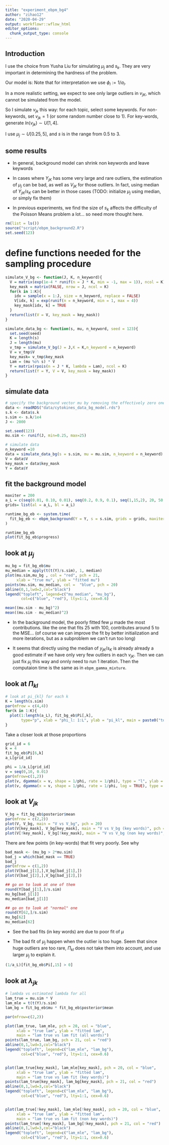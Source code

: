 ```yaml
---
title: "experiment_ebpm_bg4"
author: "zihao12"
date: "2020-04-29"
output: workflowr::wflow_html
editor_options:
  chunk_output_type: console
---
```


## Introduction
I use the choice from Yusha Liu for simulating $\mu_j$ and $s_k$. They are very important in determining the hardness of the problem. \

Our model is:
\begin{align}
  & Y_{jk} \sim Pois(s_k \lambda_{jk})\\
  & \lambda_{jk} = \mu_j v_{jk}\\
  & v_{jk} \sim \sum_l \Pi_{lk} Ga(a_l, a_l)
\end{align}
Note that for interpretation we use $\phi_l := 1/a_l$.

In a more realistic setting, we expect to see only large outliers in $v_{jK}$, which cannot be simulated from the model. \

So I simulate $v_{jk}$ this way: for each topic, select some keywords. For non-keywords, set $v_{jk} = 1$ (or some random number close to 1). For key-words, generate $ln(v_{jk}) \sim U[1, 4]$. \

I use $\mu_j \sim U[0.25, 5]$, and $s$ is in the range from $0.5$ to $3$.

## some results 
* In general, background model can shrink non keywords and leave keywords\

* In cases where $Y_{jK}$ has some very large and rare outliers, the estimation of $\mu_j$ can be bad, as well as $V_{jK}$ for those outliers. In fact, using median of $Y_{jK}/s_{K}$ can be better in those cases (TODO: initialize $\mu_j$ using median, or simply fix them)\

* In previous experiments, we find the size of $s_k$ affects the difficulty of the Poisson Means problem a lot... so need more thought here. 

```r
rm(list = ls())
source("script/ebpm_background2.R")
set.seed(123)
```

# define functions needed for the sampling procedure
```r
simulate_V_bg <- function(J, K, n_keyword){
  V = matrix(exp(1e-4 * runif(n = J * K, min = -1, max = 1)), ncol = K)
  key_mask = matrix(FALSE, nrow = J, ncol = K)
  for(k in 1:K){
    idx = sample(x = 1:J, size = n_keyword, replace = FALSE)
    V[idx, k] = exp(runif(n = n_keyword, min = 1, max = 4))
    key_mask[idx, k] = TRUE
  }
  return(list(V = V, key_mask = key_mask))
}

simulate_data_bg <- function(s, mu, n_keyword, seed = 123){
  set.seed(seed)
  K = length(s)
  J = length(mu)
  v_tmp = simulate_V_bg(J = J,K = K,n_keyword = n_keyword)
  V = v_tmp$V
  key_mask= v_tmp$key_mask
  Lam = (mu %o% s) * V
  Y = matrix(rpois(n = J * K, lambda = Lam), ncol = K)
  return(list(Y = Y, V = V, key_mask = key_mask))
}
```

## simulate data
```r
# specify the background vector mu by removing the effectively zero ones
data <- readRDS("data/cytokines_data_bg_model.rds")
s.k <- data$s.k
s.sim <- s.k/1e4
J <- 2000

set.seed(123)
mu.sim <- runif(J, min=0.25, max=25)

# simulate data
n_keyword =10
data = simulate_data_bg(s = s.sim, mu = mu.sim, n_keyword = n_keyword)
V = data$V
key_mask = data$key_mask
Y = data$Y

```

## fit the background model
```r
maxiter = 200
a_L = c(seq(0.01, 0.10, 0.01), seq(0.2, 0.9, 0.1), seq(1,15,2), 20, 50, 75, 100, 200, 1e3)
grids= list(al = a_L, bl = a_L)

runtime_bg_eb <- system.time(
  fit_bg_eb <- ebpm_background(Y = Y, s = s.sim, grids = grids, maxiter = maxiter)
)

runtime_bg_eb
plot(fit_bg_eb$progress)
```

## look at $\mu_j$
```r
mu_bg = fit_bg_eb$mu
mu_median = apply(t(t(Y)/s.sim), 1, median)
plot(mu.sim,mu_bg , col = "red", pch = 21,
     xlab = "true mu", ylab = "fitted mu")
points(mu.sim, mu_median, col =  "blue", pch = 20)
abline(0,1,lwd=2,col="black")
legend("topleft", legend=c("mu_median", "mu_bg"),
       col=c("blue", "red"), lty=1:1, cex=0.6)
```

```r
mean((mu.sim - mu_bg)^2)
mean((mu.sim - mu_median)^2)
```
* In the background model, the poorly fitted few $\mu$ made the most contributions. like the one that fits $25$ with 100, contributes around $5$ to the MSE... (of course we can improve the fit by better initialization and more iterations, but as a subproblem we can't run too long)

* It seems that directly using the median of $y_{jK}/s_K$ is already already a good estimate if we have only very few outliers in each $v_{jK}$. Then we can just fix $\mu_j$ this way and onnly need to run 1 iteration. Then the computaion time is the same as in `ebpm_gamma_mixture`. 



## look at $\Pi_{kl}$
```r
# look at pi_{kl} for each k
K = length(s.sim)
par(mfrow = c(4,4))
for(k in 1:K){
  plot(1:length(a_L), fit_bg_eb$Pi[,k], 
       type="p", xlab = "phi_l: 1:L", ylab = "pi_kl", main = paste0("topic k=", k))
}
```

Take a closer look at those proportions
```r
grid_id = 6
k = 4
fit_bg_eb$Pi[6,k]
a_L[grid_id]

phi = 1/a_L[grid_id]
v = seq(0,10, 0.01)
par(mfrow=c(1,2))
plot(v, dgamma(x = v, shape = 1/phi, rate = 1/phi), type = "l", ylab = "prob", xlab = "v", main = sprintf("p(v | phi = %f)", phi))
plot(v, dgamma(x = v, shape = 1/phi, rate = 1/phi, log = TRUE), type = "l", ylab = "log-prob", xlab = "v", main = sprintf("p(v | phi = %f)", phi))
```

## look at $V_{jk}$
```r
V_bg = fit_bg_eb$posterior$mean
par(mfrow = c(2,2))
plot(V, V_bg, main = "V vs V_bg", pch = 20)
plot(V[key_mask], V_bg[key_mask], main = "V vs V_bg (key words)", pch = 20)
plot(V[!key_mask], V_bg[!key_mask], main = "V vs V_bg (non key words)", pch = 20)
```

There are few points (in key-words) that fit very poorly. See why
```r
bad_mask <- (mu_bg > 2*mu.sim)
bad_j = which(bad_mask == TRUE)
bad_j
par(mfrow = c(1,2))
plot(V[bad_j[1],],V_bg[bad_j[1],])
plot(V[bad_j[2],],V_bg[bad_j[2],])

## go on to look at one of them
round(Y[bad_j[1],]/s.sim)
mu_bg[bad_j[1]]
mu_median[bad_j[1]]

## go on to look at "normal" one
round(Y[62,]/s.sim)
mu_bg[62]
mu_median[62]
```
* See the bad fits (in key words) are due to poor fit of $\mu$

* The bad fit of $\mu_j$ happen when the outlier is too huge. Seem that since huge outliers are too rare, $\Pi_{kl}$ does not take them into account, and use larger $\mu_j$ to explain it. 
```r
(1/a_L)[fit_bg_eb$Pi[,15] > 0]
```


## look at $\lambda_{jk}$
```r
# lambda vs estimated lambda for all
lam_true = mu.sim * V
lam_mle = t(t(Y)/s.sim)
lam_bg = fit_bg_eb$mu * fit_bg_eb$posterior$mean

par(mfrow=c(2,2))

plot(lam_true, lam_mle, pch = 20, col = "blue",
     xlab = "true lam", ylab = "fitted lam",
     main = "lam true vs lam fit (all words)")
points(lam_true, lam_bg, pch = 21, col = "red")
abline(0,1,lwd=3,col="black")
legend("topleft", legend=c("lam_mle", "lam_bg"),
       col=c("blue", "red"), lty=1:1, cex=0.6)


plot(lam_true[key_mask], lam_mle[key_mask], pch = 20, col = "blue",
     xlab = "true lam", ylab = "fitted lam",
     main = "lam true vs lam fit (key words)")
points(lam_true[key_mask], lam_bg[key_mask], pch = 21, col = "red")
abline(0,1,lwd=3,col="black")
legend("topleft", legend=c("lam_mle", "lam_bg"),
       col=c("blue", "red"), lty=1:1, cex=0.6)


plot(lam_true[!key_mask], lam_mle[!key_mask], pch = 20, col = "blue",
     xlab = "true lam", ylab = "fitted lam",
     main = "lam true vs lam fit (non key words)")
points(lam_true[!key_mask], lam_bg[!key_mask], pch = 21, col = "red")
abline(0,1,lwd=3,col="black")
legend("topleft", legend=c("lam_mle", "lam_bg"),
       col=c("blue", "red"), lty=1:1, cex=0.6)
```

